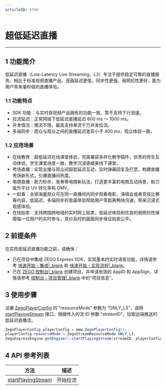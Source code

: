 ```yaml
---
articleID: 6786
---
```

# 超低延迟直播

---

## 1 功能简介

低延迟直播（Low-Latency Live Streaming，L3）专注于提供稳定可靠的直播服务。相比于标准视频直播产品，音画延迟更低，同步性更强，弱网抗性更好，能为用户带来毫秒级的直播体验。

### 1.1 功能特点

- SDK 功能：与实时音视频产品拥有的功能一致，暂不支持下行测速。
- 拉流延迟：正常网络下低延迟直播延迟 600 ms ～ 1000 ms。
- 并发情况：推流不限，最高支持单流千万并发拉流。
- 多端同步：观众与观众之间的直播延迟差异小于 400 ms，观众体验一致。

### 1.2 应用场景

- 在线教育：超低延迟在线课堂体验，完美兼容多样化教学插件，优秀的师生互动体验，学生课堂进度一致，教学沉浸感媲美线下课堂。
- 秀场直播：实现主播与观众间超低延迟互动，实时弹幕回复及打赏，构建直播秀场新形式，引爆直播间热度。
- 电商直播：助力秒杀、发券等电商新玩法，打造更丰富的电商互动场景，助力提升平台 UV 转化率和 GMV。
- 一起看：全球海量观众可在同一直播间内同步观看电影、演唱会或者竞技比赛等内容，低延迟、多端同步的音画体验帮助用户零距离畅快沟通，带来沉浸式观感体验。
- 在线拍卖：支持跨国跨地域的实时网上拍卖，低延迟体验和优良的弱网抗性保障每一位用户的实时参与，竞价及时的画面同步保证拍卖公平。

## 2 前提条件

在实现低延迟直播功能之前，请确保：

- 已在项目中集成 ZEGO Express SDK，实现基本的实时语音功能，详情请参考 [快速开始 - 集成\|_blank](!ExpressAudioSDK-Integration/SDK_Integration) 和 [快速开始 - 实现流程\|_blank](!ExpressAudioSDK-Integration/Solution_Implementation)。
- 已在 [ZEGO 控制台\|_blank](https://console.zego.im) 创建项目，并申请有效的 AppID 和 AppSign，详情请参考 [控制台 - 项目管理\|_blank](#12107) 中的“项目信息”。

## 3 使用步骤

设置 [ZegoPlayerConfig](/zh/api?doc=Express_Audio_SDK_API~Java_android~class~im-zego-zegoexpress-entity-zego-player-config) 的 “resourceMode” 参数为 “ONLY_L3”，调用 [startPlayingStream](/zh/api?doc=Express_Audio_SDK_API~Java_android~class~im-zego-zegoexpress-zego-express-engine#start-playing-stream) 接口，根据传入的流 ID 参数 “streamID”，拉取远端推送的低延迟直播流。

```java
ZegoPlayerConfig playerConfig = new ZegoPlayerConfig();
playerConfig.resourceMode = ZegoStreamResourceMode.ONLY_L3;
ZegoExpressEngine.getEngine().startPlayingStream(streamID, playerConfig);
```

## 4 API 参考列表

| 方法 | 描述 |
|-------|--------|
| [startPlayingStream ](@startPlayingStream) | 开始拉流 |
